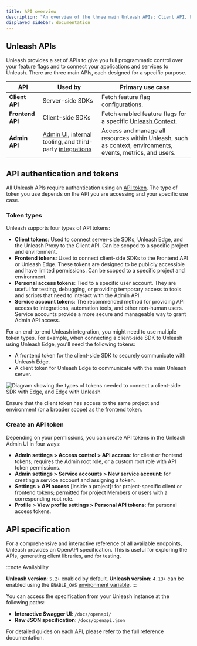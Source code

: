 ```yaml
---
title: API overview
description: "An overview of the three main Unleash APIs: Client API, Frontend API, and Admin API."
displayed_sidebar: documentation
---
```



<SearchPriority level="high" />

## Unleash APIs

Unleash provides a set of APIs to give you full programmatic control over your feature flags and to connect your applications and services to Unleash. There are three main APIs, each designed for a specific purpose.

| API            | Used by | Primary use case |
|---------------|---------|---|
| **Client API** | Server-side SDKs | Fetch feature flag configurations. |
| **Frontend API** | Client-side SDKs | Fetch enabled feature flags for a specific [Unleash Context](/reference/unleash-context). |
| **Admin API** | [Admin UI](#the-unleash-admin-ui), internal tooling, and third-party [integrations](/reference/integrations) | Access and manage all resources within Unleash, such as context, environments, events, metrics, and users. |

## API authentication and tokens

All Unleash APIs require authentication using an [API token](/reference/api-tokens-and-client-keys). The type of token you use depends on the API you are accessing and your specific use case.

### Token types

Unleash supports four types of API tokens:
- **Client tokens**: Used to connect server-side SDKs, Unleash Edge, and the Unleash Proxy to the Client API. Can be scoped to a specific project and environment.
- **Frontend tokens**: Used to connect client-side SDKs to the Frontend API or Unleash Edge. These tokens are designed to be publicly accessible and have limited permissions. Can be scoped to a specific project and environment.
- **Personal access tokens**: Tied to a specific user account. They are useful for testing, debugging, or providing temporary access to tools and scripts that need to interact with the Admin API.
- **Service account tokens**: The recommended method for providing API access to integrations, automation tools, and other non-human users. Service accounts provide a more secure and manageable way to grant Admin API access.

For an end-to-end Unleash integration, you might need to use multiple token types. For example, when connecting a client-side SDK to Unleash using Unleash Edge, you'll need the following tokens:
- A frontend token for the client-side SDK to securely communicate with Unleash Edge.
- A client token for Unleash Edge to communicate with the main Unleash server.

![Diagram showing the types of tokens needed to connect a client-side SDK with Edge, and Edge with Unleash](/img/token-types-example.png)

Ensure that the client token has access to the same project and environment (or a broader scope) as the frontend token.

### Create an API token

Depending on your permissions, you can create API tokens in the Unleash Admin UI in four ways:

- **Admin settings > Access control > API access**: for client or frontend tokens; requires the Admin root role, or a custom root role with API token permissions.
- **Admin settings > Service accounts > New service account**: for creating a service account and assigning a token.
- **Settings > API access** [inside a project]: for project-specific client or frontend tokens; permitted for project Members or users with a corresponding root role.
- **Profile > View profile settings > Personal API tokens**: for personal access tokens.

## API specification

For a comprehensive and interactive reference of all available endpoints, Unleash provides an OpenAPI specification. This is useful for exploring the APIs, generating client libraries, and for testing.

:::note Availability

**Unleash version**: `5.2+` enabled by default.
**Unleash version**: `4.13+` can be enabled using the `ENABLE_OAS` [environment variable](using-unleash/deploy/configuring-unleash).
:::

You can access the specification from your Unleash instance at the following paths:

- **Interactive Swagger UI**: `/docs/openapi/`
- **Raw JSON specification**: `/docs/openapi.json`

For detailed guides on each API, please refer to the full reference documentation.

